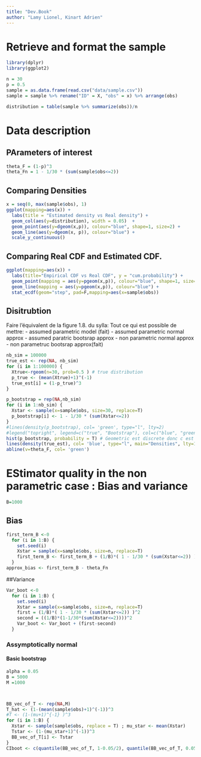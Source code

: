 ```yaml
---
title: "Dev.Book"
author: "Lamy Lionel, Kinart Adrien"
---
```


# Retrieve and format the sample 

```r
library(dplyr)
library(ggplot2)

n = 30 
p = 0.5
sample = as.data.frame(read.csv("data/sample.csv"))
sample = sample %>% rename("ID" = X, "obs" = x) %>% arrange(obs)

distribution = table(sample %>% summarize(obs))/n

```
# Data description
## PArameters of interest
```r
theta_F = (1-p)^3
theta_Fn = 1 - 1/30 * (sum(sample$obs<=2))
```

## Comparing Densities

```r
x = seq(0, max(sample$obs), 1)
ggplot(mapping=aes(x)) +
  labs(title = "Estimated density vs Real density") +
  geom_col(aes(y=distribution), width = 0.05)  + 
  geom_point(aes(y=dgeom(x,p)), colour="blue", shape=1, size=2) +
  geom_line(aes(y=dgeom(x, p)), colour="blue") + 
  scale_y_continuous()

```

## Comparing Real CDF and Estimated CDF.

```r
ggplot(mapping=aes(x)) +
  labs(title="Empirical CDF vs Real CDF", y = "cum.probability") +
  geom_point(mapping = aes(y=pgeom(x,p)), colour="blue", shape=1, size=2) + 
  geom_line(mapping = aes(y=pgeom(x,p)), colour="blue") +
  stat_ecdf(geom="step", pad=F,mapping=aes(x=sample$obs))
```
## Disitrubtion
Faire l'équivalent de la figure 1.8. du sylla:
Tout ce qui est possible de mettre: 
- assumed parametric model (fait)
- assumed parametric normal approx 
- assumed paratric bootsrap approx 
- non parametric normal approx
- non parametruc bootsrap approx(fait)

```r
nb_sim = 100000
true_est <- rep(NA, nb_sim)
for (i in 1:100000) {
  Xtrue<-rgeom(n=30, prob=0.5 ) # true distribution
  p_true <- (mean(Xtrue)+1)^(-1)
  true_est[i] = (1-p_true)^3
}

p_bootstrap = rep(NA,nb_sim)
for (i in 1:nb_sim) {
  Xstar <- sample(x=sample$obs, size=30, replace=T)
  p_bootstrap[i] <- 1 - 1/30 * (sum(Xstar<=2))
}
#lines(density(p_bootstrap), col= 'green', type="l", lty=2)
#legend("topright", legend=c("true", "Bootstrap"), col=c("blue", "green"), lty=1:2, cex=0.8)
hist(p_bootstrap, probability = T) # Geometric est discrete donc c est normal qu'il y ait des blancs je pense
lines(density(true_est), col= 'blue', type="l", main="Densities", lty=1  , xlab="p" )
abline(v=theta_F, col= 'green')

```


# EStimator quality in the non parametric case : Bias and variance
```r
B=1000
```
## Bias
```r
first_term_B <-0
  for (i in 1:B) {
    set.seed(i)
    Xstar = sample(x=sample$obs, size=n, replace=T)
    first_term_B <- first_term_B + (1/B)*( 1 - 1/30 * (sum(Xstar<=2)) )
  }
approx_bias <- first_term_B - theta_Fn
```
##Variance
```r
Var_boot <-0
  for (i in 1:B) {
    set.seed(i)
    Xstar = sample(x=sample$obs, size=n, replace=T)
    first = (1/B)*( 1 - 1/30 * (sum(Xstar<=2)) )^2
    second = ((1/B)*(1-1/30*(sum(Xstar<=2))))^2 
    Var_boot <- Var_boot + (first-second)
  }

```

### Assymptotically normal
#### Basic bootstrap

<!-- Not modified (except sample$obs) -->
```r
alpha = 0.05
B = 5000
M =1000



BB_vec_of_T <- rep(NA,M)
T_hat <- (1-(mean(sample$obs)+1)^(-1))^3
#T <- (1-(mu+1)^{-1} )^3
for (i in 1:B) {
  Xstar <- sample(sample$obs, replace = T) ; mu_star <- mean(Xstar)
  Tstar <- (1-(mu_star+1)^(-1))^3
  BB_vec_of_T[i] <- Tstar
}
CIboot <- c(quantile(BB_vec_of_T, 1-0.05/2), quantile(BB_vec_of_T, 0.05/2))

```


<!-- 
The cleanest option, imho, is to handle each task in a specific file (ie. "basic-bootstrap.R")
and to call it here by typing: source("path_to_file.R")
-->